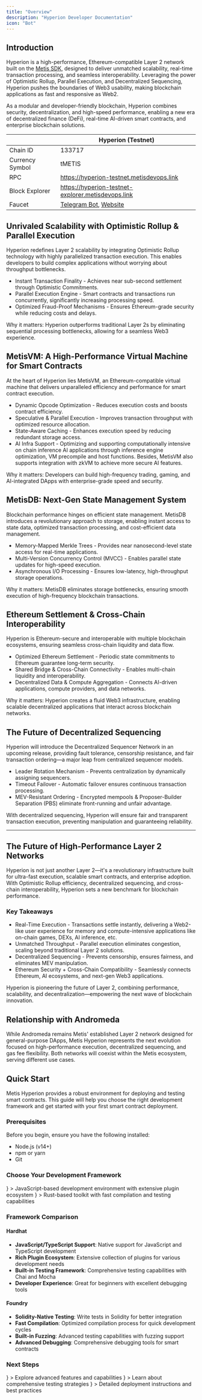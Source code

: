 ```yaml
---
title: "Overview"
description: "Hyperion Developer Documentation"
icon: "Bot"
---
```



## Introduction

Hyperion is a high-performance, Ethereum-compatible Layer 2 network built on the [Metis SDK](https://metis-sdk.vercel.app), designed to deliver unmatched scalability, real-time transaction processing, and seamless interoperability. Leveraging the power of Optimistic Rollup, Parallel Execution, and Decentralized Sequencing, Hyperion pushes the boundaries of Web3 usability, making blockchain applications as fast and responsive as Web2.

As a modular and developer-friendly blockchain, Hyperion combines security, decentralization, and high-speed performance, enabling a new era of decentralized finance (DeFi), real-time AI-driven smart contracts, and enterprise blockchain solutions.

<div style={{ display: "flex", justifyContent: "center" }}>
  <Profile />
</div>

|                 | Hyperion (Testnet)                                                                         |
| --------------- | ------------------------------------------------------------------------------------------ |
| Chain ID        | 133717                                                                                     |
| Currency Symbol | tMETIS                                                                                     |
| RPC             | https://hyperion-testnet.metisdevops.link                                                  |
| Block Explorer  | https://hyperion-testnet-explorer.metisdevops.link                                         |
| Faucet          | [Telegram Bot](https://t.me/hyperion_testnet_bot), [Website](https://hype-faucet.metis.io) |

## Unrivaled Scalability with Optimistic Rollup & Parallel Execution

Hyperion redefines Layer 2 scalability by integrating Optimistic Rollup technology with highly parallelized transaction execution. This enables developers to build complex applications without worrying about throughput bottlenecks.

- Instant Transaction Finality - Achieves near sub-second settlement through Optimistic Commitments.
- Parallel Execution Engine - Smart contracts and transactions run concurrently, significantly increasing processing speed.
- Optimized Fraud-Proof Mechanisms - Ensures Ethereum-grade security while reducing costs and delays.

Why it matters: Hyperion outperforms traditional Layer 2s by eliminating sequential processing bottlenecks, allowing for a seamless Web3 experience.

## MetisVM: A High-Performance Virtual Machine for Smart Contracts

At the heart of Hyperion lies MetisVM, an Ethereum-compatible virtual machine that delivers unparalleled efficiency and performance for smart contract execution.

- Dynamic Opcode Optimization - Reduces execution costs and boosts contract efficiency.
- Speculative & Parallel Execution - Improves transaction throughput with optimized resource allocation.
- State-Aware Caching - Enhances execution speed by reducing redundant storage access.
- AI Infra Support - Optimizing and supporting computationally intensive on chain inference AI applications through inference engine optimization, VM precompile and host functions. Besides, MetisVM also supports integration with zkVM to achieve more secure AI features.

Why it matters: Developers can build high-frequency trading, gaming, and AI-integrated DApps with enterprise-grade speed and security.

## MetisDB: Next-Gen State Management System

Blockchain performance hinges on efficient state management. MetisDB introduces a revolutionary approach to storage, enabling instant access to state data, optimized transaction processing, and cost-efficient data management.

- Memory-Mapped Merkle Trees - Provides near nanosecond-level state access for real-time applications.
- Multi-Version Concurrency Control (MVCC) - Enables parallel state updates for high-speed execution.
- Asynchronous I/O Processing - Ensures low-latency, high-throughput storage operations.

Why it matters: MetisDB eliminates storage bottlenecks, ensuring smooth execution of high-frequency blockchain transactions.

## Ethereum Settlement & Cross-Chain Interoperability

Hyperion is Ethereum-secure and interoperable with multiple blockchain ecosystems, ensuring seamless cross-chain liquidity and data flow.

- Optimized Ethereum Settlement - Periodic state commitments to Ethereum guarantee long-term security.
- Shared Bridge & Cross-Chain Connectivity - Enables multi-chain liquidity and interoperability.
- Decentralized Data & Compute Aggregation - Connects AI-driven applications, compute providers, and data networks.

Why it matters: Hyperion creates a fluid Web3 infrastructure, enabling scalable decentralized applications that interact across blockchain networks.

## The Future of Decentralized Sequencing

Hyperion will introduce the Decentralized Sequencer Network in an upcoming release, providing fault tolerance, censorship resistance, and fair transaction ordering—a major leap from centralized sequencer models.

- Leader Rotation Mechanism - Prevents centralization by dynamically assigning sequencers.
- Timeout Failover - Automatic failover ensures continuous transaction processing.
- MEV-Resistant Ordering - Encrypted mempools & Proposer-Builder Separation (PBS) eliminate front-running and unfair advantage.

With decentralized sequencing, Hyperion will ensure fair and transparent transaction execution, preventing manipulation and guaranteeing reliability.

---

## The Future of High-Performance Layer 2 Networks

Hyperion is not just another Layer 2—it's a revolutionary infrastructure built for ultra-fast execution, scalable smart contracts, and enterprise adoption. With Optimistic Rollup efficiency, decentralized sequencing, and cross-chain interoperability, Hyperion sets a new benchmark for blockchain performance.

### Key Takeaways

- Real-Time Execution - Transactions settle instantly, delivering a Web2-like user experience for memory and compute-intensive applications like on-chain games, DEXs, AI inference, etc.
- Unmatched Throughput - Parallel execution eliminates congestion, scaling beyond traditional Layer 2 solutions.
- Decentralized Sequencing - Prevents censorship, ensures fairness, and eliminates MEV manipulation.
- Ethereum Security + Cross-Chain Compatibility - Seamlessly connects Ethereum, AI ecosystems, and next-gen Web3 applications.

Hyperion is pioneering the future of Layer 2, combining performance, scalability, and decentralization—empowering the next wave of blockchain innovation.

## Relationship with Andromeda

While Andromeda remains Metis' established Layer 2 network designed for general-purpose DApps, Metis Hyperion represents the next evolution focused on high-performance execution, decentralized sequencing, and gas fee flexibility. Both networks will coexist within the Metis ecosystem, serving different use cases.

## Quick Start

Metis Hyperion provides a robust environment for deploying and testing smart contracts. This guide will help you choose the right development framework and get started with your first smart contract deployment.

### Prerequisites

Before you begin, ensure you have the following installed:

- Node.js (v14+)
- npm or yarn
- Git

### Choose Your Development Framework

<Cards className="sm:grid-cols-2">
  <Card
    title="Hardhat Development"
    href="/hyperion/quick-start/hardhat"
    icon={<Code2 />}
  >
    JavaScript-based development environment with extensive plugin ecosystem
  </Card>
  <Card 
    title="Foundry Development" 
    href="/hyperion/quick-start/foundry" 
    icon={<TestTube2 />}
  >
    Rust-based toolkit with fast compilation and testing capabilities
  </Card>
</Cards>

### Framework Comparison

#### Hardhat
- **JavaScript/TypeScript Support**: Native support for JavaScript and TypeScript development
- **Rich Plugin Ecosystem**: Extensive collection of plugins for various development needs
- **Built-in Testing Framework**: Comprehensive testing capabilities with Chai and Mocha
- **Developer Experience**: Great for beginners with excellent debugging tools

#### Foundry
- **Solidity-Native Testing**: Write tests in Solidity for better integration
- **Fast Compilation**: Optimized compilation process for quick development cycles
- **Built-in Fuzzing**: Advanced testing capabilities with fuzzing support
- **Advanced Debugging**: Comprehensive debugging tools for smart contracts

### Next Steps

<Cards className="sm:grid-cols-3">
  <Card
    title="Advanced Features"
    href="/hyperion/features"
    icon={<Code2 />}
  >
    Explore advanced features and capabilities
  </Card>
  <Card 
    title="Testing Best Practices" 
    href="/hyperion/testing" 
    icon={<TestTube2 />}
  >
    Learn about comprehensive testing strategies
  </Card>
  <Card 
    title="Deployment Guide" 
    href="/hyperion/deployment" 
    icon={<Rocket />}
  >
    Detailed deployment instructions and best practices
  </Card>
</Cards>
